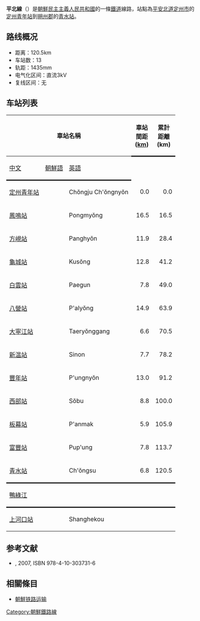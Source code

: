 {{鐵道路線情報
|諺文 = 평북선
|漢字 = 平北線
|馬-賴式 = P'yŏngpuk sŏn
|文觀部式 = Pyeongbuk seon
|路線名稱 = 平北線
|路線顏色 = red
|圖片 =DPRK-Pyongbuk Line.png
|圖片說明 =
|種類 = [[正線|幹線鐵路]]
|國家 = {{PRK}}
|狀態 = 營業中
|起點 = [[定州青年站|定州青年站]]
|終點 = [[青水站|青水站]]
|站數 = 13個
|載客量 =
|通車 = 1939年9月27日
|廢除 =
|擁有者 = [[朝鮮民主主義人民共和國鐵道省|朝鮮民主主義人民共和國鐵道省]]
|營運者 = [[朝鮮民主主義人民共和國鐵道省|朝鮮民主主義人民共和國鐵道省]]
|營業距離 = 120.5公里
|軌距 = [[標準軌|標準軌]]（1,435毫米）
|軌道數量 = [[單線鐵路|單線]]
|電氣化鐵路 = [[直流電|直流電]] 3,000 [[伏特|V]]
|營業最高速度 =
|設計最高速度 =
}}
'''平北線'''（{{kor|名=北|諺=평북선|漢=平北線|羅=P'yŏngbuk sŏn|f=y}}）是[[朝鮮民主主義人民共和國|朝鮮民主主義人民共和國]]的一條[[鐵道|鐵道]]線路，站點為[[平安北道|平安北道]][[定州市_(平安北道)|定州市]]的[[定州青年站|定州青年站]]到[[朔州郡|朔州郡]]的[[青水站|青水站]]。

==路线概况==
*距离：120.5km
*车站数：13
*轨距：1435mm
*电气化区间：直流3kV
*复线区间：无

==车站列表==
{| class="wikitable"
|-
!colspan=3|車站名稱
!style="width: 2.5em; border-bottom:solid 3px;" rowspan=2|車站間距 ([[km|km]])
!style="width: 2.5em; border-bottom:solid 3px;" rowspan=2|累計距離 (km)
!style="border-bottom:solid 3px;" rowspan=2|連接路線
!style="border-bottom:solid 3px;" rowspan=2 colspan=2|所在地
|-
!style="border-bottom:solid 3px;"|[[中文|中文]]
!style="border-bottom:solid 3px;"|[[朝鮮語|朝鮮語]]
!style="border-bottom:solid 3px;"|[[英語|英語]]
|-
|[[定州青年站|定州青年站]]
|{{Lang|ko|정주청년역}}
|Chŏngju Ch'ŏngnyŏn
|style="text-align: right;"|0.0
|style="text-align: right;"|0.0
|[[平義線|平義線]]
|rowspan="13" style="text-align: center; width: 1em; border-bottom: solid 3px;"|[[朝鮮民主主義人民共和國|朝鮮民主主義人民共和國]][[平安北道|平安北道]]
|rowspan="2" style="text-align: center;"|[[定州市_(平安北道)|定州市]]
|-
|[[鳳鳴站_(平安北道)|鳳鳴站]]
|{{Lang|ko|봉명역}}
|Pongmyŏng
|style="text-align: right;"|16.5
|style="text-align: right;"|16.5
| 
|-
|[[方峴站|方峴站]]
|{{Lang|ko|방현역}}
|Panghyŏn
|style="text-align: right;"|11.9
|style="text-align: right;"|28.4
| 
|rowspan="3" style="text-align: center;"|[[龜城市|龜城市]]
|-
|[[龜城站|龜城站]]
|{{Lang|ko|구성역}}
|Kusŏng
|style="text-align: right;"|12.8
|style="text-align: right;"|41.2
|[[青年八院線|青年八院線]]
|-
|[[白雲站_(平安北道)|白雲站]]
|{{Lang|ko|백운역}}
|Paegun
|style="text-align: right;"|7.8
|style="text-align: right;"|49.0
| 
|-
|[[八營站|八營站]]
|{{Lang|ko|팔영역}}
|P'alyŏng
|style="text-align: right;"|14.9
|style="text-align: right;"|63.9
| 
|rowspan="3" style="text-align: center;"|[[大館郡|大館郡]]
|-
|[[大寧江站|大寧江站]]
|{{Lang|ko|대령강역}}
|Taeryŏnggang
|style="text-align: right;"|6.6
|style="text-align: right;"|70.5
| 
|-
|[[新温站|新温站]]
|{{Lang|ko|신온역}}
|Sinon
|style="text-align: right;"|7.7
|style="text-align: right;"|78.2
|[[大館里線|大館里線]]
|-
|[[豐年站_(平安北道)|豐年站]]
|{{Lang|ko|풍년역}}
|P'ungnyŏn
|style="text-align: right;"|13.0
|style="text-align: right;"|91.2
| 
|rowspan="5" style="text-align: center; border-bottom: solid 3px;"|[[朔州郡|朔州郡]]
|-
|[[西部站|西部站]]
|{{Lang|ko|서부역}}
|Sŏbu
|style="text-align: right;"|8.8
|style="text-align: right;"|100.0
| 
|-
|[[板幕站|板幕站]]
|{{Lang|ko|판막역}}
|P'anmak
|style="text-align: right;"|5.9
|style="text-align: right;"|105.9
| 
|-
|[[富豐站|富豐站]]
|{{Lang|ko|부풍역}}
|Pup'ung
|style="text-align: right;"|7.8
|style="text-align: right;"|113.7
|[[鴨綠江線|鴨綠江線]]・[[水豐線|水豐線]]
|-
|style="text-align: left; border-bottom: solid 3px;"|[[青水站|青水站]]
|style="text-align: left; border-bottom: solid 3px;"|{{Lang|ko|청수역}}
|style="text-align: left; border-bottom: solid 3px;"|Ch'ŏngsu
|style="text-align: right; border-bottom: solid 3px;"|6.8
|style="text-align: right; border-bottom: solid 3px;"|120.5
|style="text-align: left; border-bottom: solid 3px;"| 
|-
|style="text-align: left; border-bottom: solid 3px;"|[[鴨綠江|鴨綠江]]
|style="text-align: left; border-bottom: solid 3px;"|{{Lang|ko|압록강}}
|style="text-align: left; border-bottom: solid 3px;"| 
|style="text-align: right; border-bottom: solid 3px;"| 
|style="text-align: right; border-bottom: solid 3px;"| 
|style="text-align: left; border-bottom: solid 3px;"| 
|rowspan="1" colspan="2" style="text-align: center; border-bottom: solid 3px;"| 
|-
|[[上河口站|上河口站]]
|
|Shanghekou
|style="text-align: right;"| 
|style="text-align: right;"| 
|[[中華人民共和國|中華人民共和國]]：[[鳳上鐵路|鳳上鐵路]]
|rowspan="1" colspan="2" style="text-align: center;"|[[中華人民共和國|中華人民共和國]][[遼寧省|遼寧省]][[丹東市|丹東市]][[寬甸滿族自治縣|寬甸滿族自治縣]]
|}

==参考文献==
* {{lang|ja|国分隼人, 《将軍様の鉄道 北朝鮮鉄道事情》, 新潮社}}, 2007, ISBN 978-4-10-303731-6

==相關條目==
* [[朝鮮铁路运输|朝鮮铁路运输]]

{{朝鮮鐵路線}}
{{平北線}}

[[Category:朝鮮鐵路線|Category:朝鮮鐵路線]]